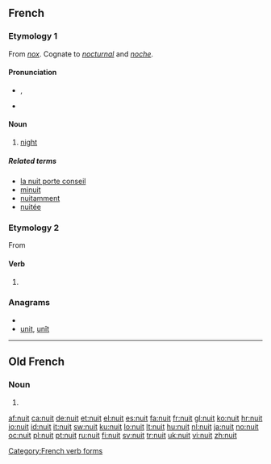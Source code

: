 ==French==

===Etymology 1===
From {{etyl|la|fr}} ''[[nox]]''. Cognate to {{en}} ''[[nocturnal#English|nocturnal]]'' and {{es}} ''[[noche]]''.

====Pronunciation====
* {{IPA|/nɥi/|lang=fr}}, {{SAMPA|/nHi/}}
* {{audio|Fr-nuit.ogg|audio (une nuit)}}

====Noun====
{{fr-noun|f}}

# [[night]]

=====Related terms=====
* [[la nuit porte conseil]]
* [[minuit]]
* [[nuitamment]]
* [[nuitée]]

===Etymology 2===
From {{l|fr|nuire}}

====Verb====
{{fr-verb-form}}

# {{form of|third person singular present|[[nuire#French|nuire]]}}

===Anagrams===
* {{alphagram|intu}}
* [[unit#French|unit]], [[unît#French|unît]]

[[Category:French verb forms]]

----

==Old French==

===Noun===
{{fro-noun-f}}

# {{alternative spelling of|[[noit#Old French|noit]]|lang=fro}}

[[af:nuit]]
[[ca:nuit]]
[[de:nuit]]
[[et:nuit]]
[[el:nuit]]
[[es:nuit]]
[[fa:nuit]]
[[fr:nuit]]
[[gl:nuit]]
[[ko:nuit]]
[[hr:nuit]]
[[io:nuit]]
[[id:nuit]]
[[it:nuit]]
[[sw:nuit]]
[[ku:nuit]]
[[lo:nuit]]
[[lt:nuit]]
[[hu:nuit]]
[[nl:nuit]]
[[ja:nuit]]
[[no:nuit]]
[[oc:nuit]]
[[pl:nuit]]
[[pt:nuit]]
[[ru:nuit]]
[[fi:nuit]]
[[sv:nuit]]
[[tr:nuit]]
[[uk:nuit]]
[[vi:nuit]]
[[zh:nuit]]